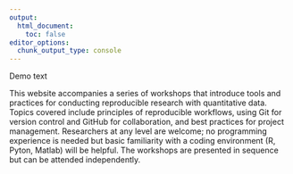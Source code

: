 ```yaml
---
output:
  html_document:
    toc: false
editor_options:
  chunk_output_type: console
---
```


Demo text

This website accompanies a series of workshops that introduce tools and practices
for conducting reproducible research with quantitative data. Topics covered 
include principles of reproducible workflows, using Git for version control and
GitHub for collaboration, and best practices for project management. Researchers
at any level are welcome; no programming experience is needed but basic familiarity
with a coding environment (R, Pyton, Matlab) will be helpful. The workshops are 
presented in sequence but can be attended independently.
